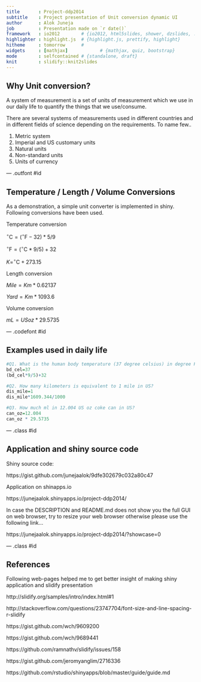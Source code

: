 ```yaml
---
title       : Project-ddp2014
subtitle    : Project presentation of Unit conversion dynamic UI
author      : Alok Juneja
job         : Presentation made on `r date()`
framework   : io2012        # {io2012, html5slides, shower, dzslides, ...}
highlighter : highlight.js  # {highlight.js, prettify, highlight}
hitheme     : tomorrow      # 
widgets     : [mathjax]            # {mathjax, quiz, bootstrap}
mode        : selfcontained # {standalone, draft}
knit        : slidify::knit2slides
---
```


## Why Unit conversion?

A system of measurement is a set of units of measurement which we use in our daily life to quantify the things that we use/consume.

There are several systems of measurements used in different countries and in different fields of science depending on the requirements. To name few..

1. Metric system
2. Imperial and US customary units
3. Natural units
4. Non-standard units
5. Units of currency

--- .outfont #id 

## Temperature / Length / Volume Conversions

As a demonstration, a simple unit converter is implemented in shiny. Following conversions have been used.

Temperature conversion

$^{\circ}\mathrm{C} = (^{\circ}\mathrm{F} - 32) * 5/9$

$^{\circ}\mathrm{F} = (^{\circ}\mathrm{C} * 9/5) + 32$ 

$K = ^{\circ}\mathrm{C} + 273.15$ 

Length conversion

$Mile = Km * 0.62137$

$Yard = Km * 1093.6$

Volume conversion

$mL = US oz * 29.5735$

--- .codefont #id

## Examples used in daily life

```r
#Q1. What is the human body temperature (37 degree celsius) in degree Fahrenheit?
bd_cel=37
(bd_cel*9/5)+32

#Q2. How many kilometers is equivalent to 1 mile in US?
dis_mile=1
dis_mile*1609.344/1000

#Q3. How much ml in 12.004 US oz coke can in US? 
can_oz=12.004
can_oz * 29.5735
```

--- .class #id 

## Application and shiny source code

Shiny source code:

https://gist.github.com/junejaalok/9dfe302679c032a80c47

Application on shinapps.io

https://junejaalok.shinyapps.io/project-ddp2014/

In case the DESCRIPTION  and README.md does not show you the full GUI on web browser, try to resize your web browser otherwise please use the following link... 

https://junejaalok.shinyapps.io/project-ddp2014/?showcase=0

--- .class #id

## References 

Following web-pages helped me to get better insight of making shiny application and slidify presentation

http://slidify.org/samples/intro/index.html#1

http://stackoverflow.com/questions/23747704/font-size-and-line-spacing-r-slidify

https://gist.github.com/wch/9609200

https://gist.github.com/wch/9689441

https://github.com/ramnathv/slidify/issues/158

https://gist.github.com/jeromyanglim/2716336

https://github.com/rstudio/shinyapps/blob/master/guide/guide.md

